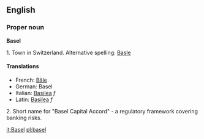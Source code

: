 ==English==
===Proper noun===
'''Basel'''

1. Town in Switzerland.  Alternative spelling: [[Basle]]

====Translations====
*French: [[Bâle]]
*German: Basel
*Italian: [[Basilea]] ''f''
*Latin: [[Basilea]] ''f''

2. Short name for "Basel Capital Accord" - a regulatory framework covering banking risks.

[[it:Basel]]
[[pl:basel]]